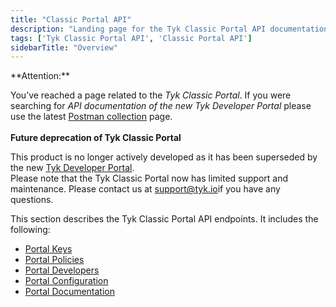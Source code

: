 ```yaml
---
title: "Classic Portal API"
description: "Landing page for the Tyk Classic Portal API documentation"
tags: ['Tyk Classic Portal API', 'Classic Portal API']
sidebarTitle: "Overview"
---
```



<Warning>
**Attention:**

You’ve reached a page related to the *Tyk Classic Portal*. If you were searching for *API documentation of the new Tyk
Developer Portal* please use the latest
[Postman collection](/docs3/5.8/product-stack/tyk-enterprise-developer-portal/api-documentation/tyk-edp-api) page.
<br />
<br />
**Future deprecation of Tyk Classic Portal**

This product is no longer actively developed as it
has been superseded by the new [Tyk Developer Portal](/docs3/5.8/portal/overview/intro).
<br />
Please note that the Tyk Classic Portal now has limited support and maintenance. Please contact us at
[support@tyk.io](<mailto:support@tyk.io?subject=Tyk classic developer portal>)if you have any questions.
</Warning>



This section describes the Tyk Classic Portal API endpoints. It includes the following:

* [Portal Keys](/docs3/5.8/tyk-apis/tyk-portal-api/portal-keys)
* [Portal Policies](/docs3/5.8/tyk-apis/tyk-dashboard-api/portal-policies)
* [Portal Developers](/docs3/5.8/tyk-apis/tyk-portal-api/portal-developers)
* [Portal Configuration](/docs3/5.8/tyk-apis/tyk-portal-api/portal-configuration)
* [Portal Documentation](/docs3/5.8/tyk-apis/tyk-portal-api/portal-documentation)